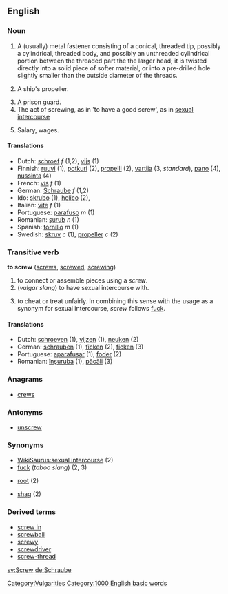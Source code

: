 ==English==

===Noun===
{{en-noun-reg}}

#A (usually) metal fastener consisting of a conical, threaded tip, possibly a cylindrical, threaded body, and possibly an unthreaded cylindrical portion between the threaded part the the larger head; it is twisted directly into a solid piece of softer material, or into a pre-drilled hole slightly smaller than the outside diameter of the threads.
# {{nautical}} A ship's propeller.
#A prison guard.
#The act of screwing, as in 'to have a good screw', as in [[sexual intercourse]]
# {{slang}} Salary, wages.

====Translations====
*Dutch: [[schroef]] ''f'' (1,2), [[vijs]] (1)
*Finnish: [[ruuvi]] (1), [[potkuri]] (2), [[propelli]] (2), [[vartija]] (3, ''standard''), [[pano#Finnish|pano]] (4), [[nussinta]] (4)
*French: [[vis]] ''f'' (1)
*German: [[Schraube]] ''f'' (1,2)
*Ido: [[skrubo]] (1), [[helico]] (2), 
*Italian: [[vite]] ''f'' (1)
*Portuguese: [[parafuso]] ''m'' (1)
*Romanian: [[şurub]] ''n'' (1)
*Spanish: [[tornillo]] ''m'' (1)
*Swedish: [[skruv]] ''c'' (1), [[propeller]] ''c'' (2)

===Transitive verb===
'''to screw''' ([[screws]], [[screwed]], [[screwing]])

#to connect or assemble pieces using a ''screw''.
#(''vulgar slang'') to have sexual intercourse with.
# {{slang}} to cheat or treat unfairly.  In combining this sense with the usage as a synonym for sexual intercourse, ''screw'' follows [[fuck]].

====Translations====
*Dutch: [[schroeven]] (1), [[vijzen]] (1), [[neuken]] (2)
*German: [[schrauben]] (1), [[ficken]] (2), [[ficken]] (3)
*Portuguese: [[aparafusar]] (1), [[foder]] (2)
*Romanian: [[înşuruba]] (1), [[păcăli]] (3)

===Anagrams===
*[[crews]]

===Antonyms===
*[[unscrew]]

===Synonyms===
*[[WikiSaurus:sexual intercourse]] (2)
*[[fuck]] (''taboo slang'') (2, 3)
* {{AU}} [[root]] (2)
* {{UK}} [[shag]] (2)

===Derived terms===
*[[screw in]]
*[[screwball]]
*[[screwy]]
*[[screwdriver]]
*[[screw-thread]]


[[sv:Screw]]
[[de:Schraube]]

[[Category:Vulgarities]]
[[Category:1000 English basic words]]